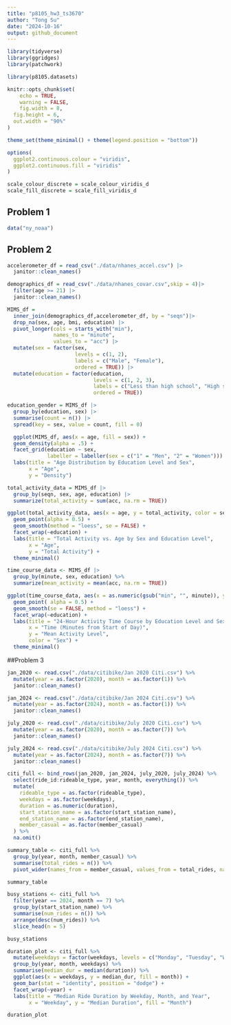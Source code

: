 ```yaml
---
title: "p8105_hw3_ts3670"
author: "Tong Su"
date: "2024-10-16"
output: github_document
---
```


```r
library(tidyverse)
library(ggridges)
library(patchwork)

library(p8105.datasets)

knitr::opts_chunk$set(
	echo = TRUE,
	warning = FALSE,
	fig.width = 8, 
  fig.height = 6,
  out.width = "90%"
)

theme_set(theme_minimal() + theme(legend.position = "bottom"))

options(
  ggplot2.continuous.colour = "viridis",
  ggplot2.continuous.fill = "viridis"
)

scale_colour_discrete = scale_colour_viridis_d
scale_fill_discrete = scale_fill_viridis_d
```

## Problem 1
```r
data("ny_noaa")
```

## Problem 2
```r
accelerometer_df = read_csv("./data/nhanes_accel.csv") |>
  janitor::clean_names()

demographics_df = read_csv("./data/nhanes_covar.csv",skip = 4)|> 
  filter(age >= 21) |>
  janitor::clean_names()
```

```r
MIMS_df = 
  inner_join(demographics_df,accelerometer_df, by = "seqn")|>
  drop_na(sex, age, bmi, education) |>
  pivot_longer(cols = starts_with("min"),
               names_to = "minute",
               values_to = "acc") |>
  mutate(sex = factor(sex,
                      levels = c(1, 2),
                      labels = c("Male", "Female"),
                      ordered = TRUE)) |>
  mutate(education = factor(education,
                            levels = c(1, 2, 3),
                            labels = c("Less than high school", "High school equivalent", "More than high school"),
                            ordered = TRUE))
```

```r
education_gender = MIMS_df |>
  group_by(education, sex) |>
  summarise(count = n()) |>
  spread(key = sex, value = count, fill = 0)
```

```r
  ggplot(MIMS_df, aes(x = age, fill = sex)) +
  geom_density(alpha = .5) + 
  facet_grid(education ~ sex,
             labeller = labeller(sex = c("1" = "Men", "2" = "Women"))) +
  labs(title = "Age Distribution by Education Level and Sex",
       x = "Age",
       y = "Density") 
```


```r
total_activity_data = MIMS_df |>
  group_by(seqn, sex, age, education) |>
  summarize(total_activity = sum(acc, na.rm = TRUE))

ggplot(total_activity_data, aes(x = age, y = total_activity, color = sex)) +
  geom_point(alpha = 0.5) + 
  geom_smooth(method = "loess", se = FALSE) +  
  facet_wrap(~education) +  
  labs(title = "Total Activity vs. Age by Sex and Education Level",
       x = "Age",
       y = "Total Activity") +
  theme_minimal()
```

```r
time_course_data <- MIMS_df |>
  group_by(minute, sex, education) %>%
  summarize(mean_activity = mean(acc, na.rm = TRUE))

ggplot(time_course_data, aes(x = as.numeric(gsub("min", "", minute)), y = mean_activity, color = sex)) +
  geom_point( alpha = 0.5) +
  geom_smooth(se = FALSE, method = "loess") + 
  facet_wrap(~education) +
  labs(title = "24-Hour Activity Time Course by Education Level and Sex",
       x = "Time (Minutes from Start of Day)",
       y = "Mean Activity Level",
       color = "Sex") +
  theme_minimal()
```

##Problem 3
```r
jan_2020 <- read.csv("./data/citibike/Jan 2020 Citi.csv") %>%
  mutate(year = as.factor(2020), month = as.factor(1)) %>%
  janitor::clean_names() 

jan_2024 <- read.csv("./data/citibike/Jan 2024 Citi.csv") %>%
  mutate(year = as.factor(2024), month = as.factor(1)) %>%
  janitor::clean_names()

july_2020 <- read.csv("./data/citibike/July 2020 Citi.csv") %>%
  mutate(year = as.factor(2020), month = as.factor(7)) %>%
  janitor::clean_names()

july_2024 <- read.csv("./data/citibike/July 2024 Citi.csv") %>%
  mutate(year = as.factor(2024), month = as.factor(7)) %>%
  janitor::clean_names()

citi_full <- bind_rows(jan_2020, jan_2024, july_2020, july_2024) %>%
  select(ride_id:rideable_type, year, month, everything()) %>% 
  mutate(
    rideable_type = as.factor(rideable_type),
    weekdays = as.factor(weekdays),
    duration = as.numeric(duration),
    start_station_name = as.factor(start_station_name),
    end_station_name = as.factor(end_station_name),
    member_casual = as.factor(member_casual)
  ) %>%
  na.omit()
```

```r
summary_table <- citi_full %>%
  group_by(year, month, member_casual) %>%
  summarise(total_rides = n()) %>%
  pivot_wider(names_from = member_casual, values_from = total_rides, names_prefix = "num_")

summary_table
```

```r
busy_stations <- citi_full %>%
  filter(year == 2024, month == 7) %>%
  group_by(start_station_name) %>%
  summarise(num_rides = n()) %>%
  arrange(desc(num_rides)) %>%
  slice_head(n = 5)

busy_stations
```

```r
duration_plot <- citi_full %>%
  mutate(weekdays = factor(weekdays, levels = c("Monday", "Tuesday", "Wednesday", "Thursday", "Friday", "Saturday", "Sunday"))) %>%
  group_by(year, month, weekdays) %>%
  summarise(median_dur = median(duration)) %>%
  ggplot(aes(x = weekdays, y = median_dur, fill = month)) +
  geom_bar(stat = "identity", position = "dodge") +
  facet_wrap(~year) +
  labs(title = "Median Ride Duration by Weekday, Month, and Year",
       x = "Weekday", y = "Median Duration", fill = "Month")

duration_plot
```
